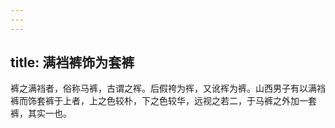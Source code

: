 ```yaml
---
---
---
```

title: 满裆裤饰为套裤
---



裤之满裆者，俗称马裤，古谓之裈。后假袴为裈，又讹裈为裤。山西男子有以满裆裤而饰套裤于上者，上之色较朴，下之色较华，远视之若二，于马裤之外加一套裤，其实一也。